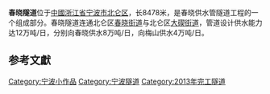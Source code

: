{{expand|time=2016-02-11T12:12:47+00:00}}
{{Infobox tunnel
|name         = 春晓隧道
|image        =春晓隧道1.JPG
|caption      =春晓隧道入口处 
|location     = 
|coordinates  = 
|route        = 
|status       =使用中 
|start        =[[浙江省|浙江省]][[宁波市|宁波市]][[北仑区|北仑区]][[春晓街道|春晓街道]] 
|end          =[[浙江省|浙江省]][[宁波市|宁波市]][[北仑区|北仑区]][[梅山岛|梅山岛]]
|owner        =北仑区政府
|cost         =2.5亿人民币<ref>{{cite web|author=不著撰人|url=http://bl.ningbo.gov.cn/doc/yjbl/shfw/sqjt/gs/gsdt/content/85164.shtml|title=〈建筑投资预计达2.5亿人民币〉|publisher=自来水公司北仑分公司|date=2009-07-27}}{{dead link|date=2018年3月 |bot=InternetArchiveBot |fix-attempted=yes }}</ref>
|designer     = 
|builder      = 
|method       =
|startwork    = 
|complete     =2013年4月26日<ref>{{cite web|author=陈思雅|url=http://csrx.cnnb.com.cn/system/2013/04/26/007703862.shtml|title=〈北仑区春晓供水隧道工程于2013年4月26日验收〉|date=2013-04-26|publisher=中国宁波网}}{{dead link|date=2018年3月 |bot=InternetArchiveBot |fix-attempted=yes }}</ref>
|open         = 
|close        = 
|operator     = 
|traffic      = 
|toll         = 
|vpd          =
|length       =8478[[米_(单位)|米]] 
|lanes        = 
|speed        = 
|hielevation  = 
|lowelevation = 
|depth        =
|height       = 
|width        =
|diameter     = 
|grade        = 
}}
'''春晓隧道'''位于[[中國|中國]][[浙江省|浙江省]][[宁波市|宁波市]][[北仑区|北仑区]]，长8478米，是春晓供水管隧道工程的一个组成部分。春晓隧道连通北仑区[[春晓街道|春晓街道]]与北仑区[[大碶街道|大碶街道]]，管道设计供水能力达12万吨/日，分别向春晓供水8万吨/日，向梅山供水4万吨/日。

==参考文獻==
{{reflist}}

[[Category:宁波小作品|Category:宁波小作品]]
[[Category:宁波隧道|Category:宁波隧道]]
[[Category:2013年完工隧道|Category:2013年完工隧道]]